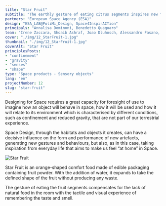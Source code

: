 ```yaml
---
title: "Star Fruit"
subtitle: "The earthly gesture of eating citrus segments inspires new forms of space food combining aesthetics and technology in edible packaging."
partners: "European Space Agency (ESA)"
design: "ESA_LAB@PoliMi_Design, Space4InspirACTion"
principals: "Annalisa Dominoni, Benedetto Quaquaro"
team: "Irene Zaccara, Shoaib Ashraf, Joao Dluhosch, Alessandro Fasano, Margherita Febbrari, Gaia Sciretti"
cover: "./img/12_StarFruit-1.jpg"
thumbnail: "./img/12_StarFruit-1.jpg"
coverAlt: "Star Fruit"
principlesPosts:
- "confinement"
- "gravity"
- "senses"
- "shape"
type: "Space products - Sensory objects"
lang: "en"
projectNumber: 12
slug: "star-fruit"
---
```



Designing for Space requires a great capacity for foresight of use to imagine how an object will behave in space, how it will be used and how it will relate to its environment which is characterised by different conditions, such as confinement and reduced gravity, that are not part of our terrestrial experience.

Space Design, through the habitats and objects it creates, can have a decisive influence on the form and performance of new artefacts, generating new gestures and behaviours, but also, as in this case, taking inspiration from everyday life that aims to make us feel “at home” in Space.

<Image src={Image1} alt="Star Fruit" class="py-6 w-full"/>

Star Fruit is an orange-shaped comfort food made of edible packaging containing fruit powder. With the addition of water, it expands to take the defined shape of the fruit without producing any waste.

The gesture of eating the fruit segments compensates for the lack of natural food in the room with the tactile and visual experience of remembering the taste and smell.